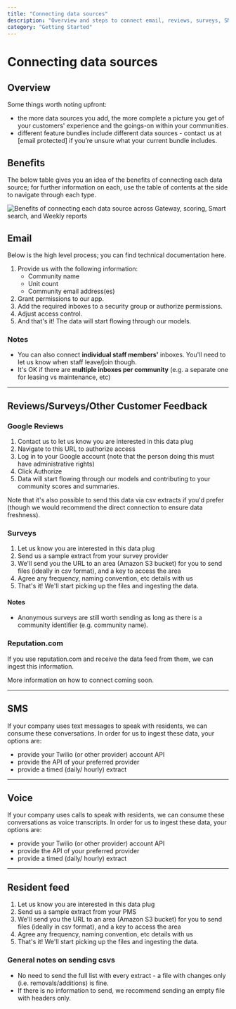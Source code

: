 ```yaml
---
title: "Connecting data sources"
description: "Overview and steps to connect email, reviews, surveys, SMS, voice, and resident feed data sources."
category: "Getting Started"
---
```


# Connecting data sources

## Overview

Some things worth noting upfront:

- the more data sources you add, the more complete a picture you get of your customers' experience and the goings-on within your communities.
- different feature bundles include different data sources - contact us at [email protected] if you’re unsure what your current bundle includes.

## Benefits

The below table gives you an idea of the benefits of connecting each data source; for further information on each, use the table of contents at the side to navigate through each type.

<img
  src="/help-center-migration/images/connecting-data-sources-benefits.png"
  alt="Benefits of connecting each data source across Gateway, scoring, Smart search, and Weekly reports"
  noZoom
  className="w-full rounded-lg"
/>

## Email

Below is the high level process; you can find technical documentation here.

1. Provide us with the following information:
   - Community name
   - Unit count
   - Community email address(es)
2. Grant permissions to our app.
3. Add the required inboxes to a security group or authorize permissions.
4. Adjust access control.
5. And that's it! The data will start flowing through our models.

### Notes

- You can also connect **individual staff members'** inboxes. You'll need to let us know when staff leave/join though.
- It's OK if there are **multiple inboxes per community** (e.g. a separate one for leasing vs maintenance, etc)

---

## Reviews/Surveys/Other Customer Feedback

### Google Reviews

1. Contact us to let us know you are interested in this data plug
2. Navigate to this URL to authorize access
3. Log in to your Google account (note that the person doing this must have administrative rights)
4. Click Authorize
5. Data will start flowing through our models and contributing to your community scores and summaries.

Note that it's also possible to send this data via csv extracts if you'd prefer (though we would recommend the direct connection to ensure data freshness).

### Surveys

1. Let us know you are interested in this data plug
2. Send us a sample extract from your survey provider
3. We'll send you the URL to an area (Amazon S3 bucket) for you to send files (ideally in csv format), and a key to access the area
4. Agree any frequency, naming convention, etc details with us
5. That's it! We'll start picking up the files and ingesting the data.

#### Notes

- Anonymous surveys are still worth sending as long as there is a community identifier (e.g. community name).

### Reputation.com

If you use reputation.com and receive the data feed from them, we can ingest this information.

More information on how to connect coming soon.

---

## SMS

If your company uses text messages to speak with residents, we can consume these conversations. In order for us to ingest these data, your options are:

- provide your Twilio (or other provider) account API
- provide the API of your preferred provider
- provide a timed (daily/ hourly) extract

---

## Voice

If your company uses calls to speak with residents, we can consume these conversations as voice transcripts. In order for us to ingest these data, your options are:

- provide your Twilio (or other provider) account API
- provide the API of your preferred provider
- provide a timed (daily/ hourly) extract

---

## Resident feed

1. Let us know you are interested in this data plug
2. Send us a sample extract from your PMS
3. We'll send you the URL to an area (Amazon S3 bucket) for you to send files (ideally in csv format), and a key to access the area
4. Agree any frequency, naming convention, etc details with us
5. That's it! We'll start picking up the files and ingesting the data.

### General notes on sending csvs

- No need to send the full list with every extract - a file with changes only (i.e. removals/additions) is fine.
- If there is no information to send, we recommend sending an empty file with headers only.
